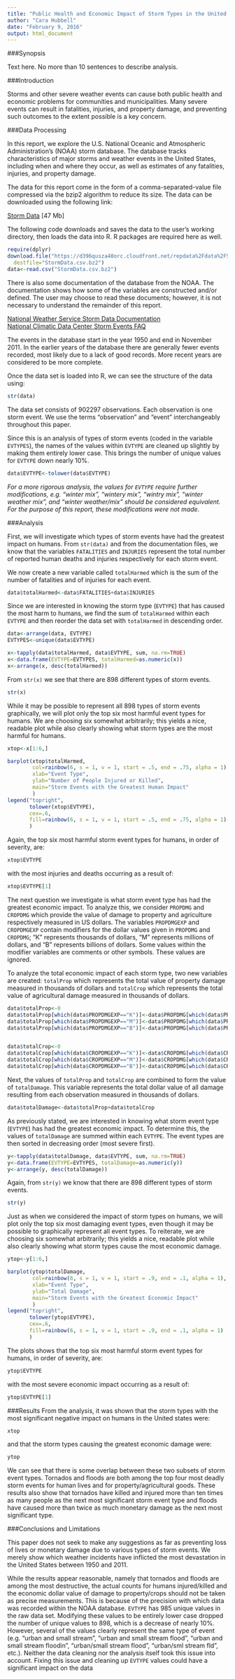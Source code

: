 ```yaml
---
title: "Public Health and Economic Impact of Storm Types in the United States, 1950-2011"
author: "Cara Hubbell"
date: "February 9, 2016"
output: html_document
---
```


###Synopsis

Text here. No more than 10 sentences to describe analysis.

###Introduction

Storms and other severe weather events can cause both public health and economic problems for communities and municipalities. Many severe events can result in fatalities, injuries, and property damage, and preventing such outcomes to the extent possible is a key concern.

###Data Processing

In this report, we explore the U.S. National Oceanic and Atmospheric Administration's (NOAA) storm database. The database tracks characteristics of major storms and weather events in the United States, including when and where they occur, as well as estimates of any fatalities, injuries, and property damage.

The data for this report come in the form of a comma-separated-value file compressed via the bzip2 algorithm to reduce its size. The data can be downloaded using the following link:

[Storm Data](https://d396qusza40orc.cloudfront.net/repdata%2Fdata%2FStormData.csv.bz2) [47 Mb]

The following code downloads and saves the data to the user's working directory, then loads the data into R. R packages are required here as well.

```r
require(dplyr)
download.file("https://d396qusza40orc.cloudfront.net/repdata%2Fdata%2FStormData.csv.bz2",
  destfile="StormData.csv.bz2")
data<-read.csv("StormData.csv.bz2")
```

There is also some documentation of the database from the NOAA. The documentation shows how some of the variables are constructed and/or defined. The user may choose to read these documents; however, it is not necessary to understand the remainder of this report.

[National Weather Service Storm Data Documentation](https://d396qusza40orc.cloudfront.net/repdata%2Fpeer2_doc%2Fpd01016005curr.pdf)  
[National Climatic Data Center Storm Events FAQ](https://d396qusza40orc.cloudfront.net/repdata%2Fpeer2_doc%2FNCDC%20Storm%20Events-FAQ%20Page.pdf)

The events in the database start in the year 1950 and end in November 2011. In the earlier years of the database there are generally fewer events recorded, most likely due to a lack of good records. More recent years are considered to be more complete.

Once the data set is loaded into R, we can see the structure of the data using:

```r
str(data)
```

The data set consists of 902297 observations. Each observation is one storm event. We use the terms "observation" and "event" interchangeably throughout this paper.

Since this is an analysis of types of storm events (coded in the variable ```EVTYPES```), the names of the values within ```EVTYPE``` are cleaned up slightly by making them entirely lower case. This brings the number of unique values for ```EVTYPE``` down nearly 10%. 

```r
data$EVTYPE<-tolower(data$EVTYPE)
```

*For a more rigorous analysis, the values for ```EVTYPE``` require further modifications, e.g. "winter mix", "wintery mix", "wintry mix", "winter weather mix", and "winter weather/mix" should be considered equivalent. For the purpose of this report, these modifications were not made.*

###Analysis 

First, we will investigate which types of storm events have had the greatest impact on humans. From ```str(data)``` and from the documentation files, we know that  the variables ```FATALITIES``` and ```INJURIES``` represent the total number of reported human deaths and injuries respectively for each storm event.

We now create a new variable called ```totalHarmed``` which is the sum of the number of fatalities and of injuries for each event.

```r
data$totalHarmed<-data$FATALITIES+data$INJURIES
```

Since we are interested in knowing the storm type (```EVTYPE```) that has caused the most harm to humans, we find the sum of ```totalHarmed``` within each ```EVTYPE``` and then reorder the data set with ```totalHarmed``` in descending order.

```r
data<-arrange(data, EVTYPE)
EVTYPES<-unique(data$EVTYPE)

x<-tapply(data$totalHarmed, data$EVTYPE, sum, na.rm=TRUE)
x<-data.frame(EVTYPE=EVTYPES, totalHarmed=as.numeric(x))
x<-arrange(x, desc(totalHarmed))
```

From ```str(x)``` we see that there are 898 different types of storm events. 

```r
str(x)
```

While it may be possible to represent all 898 types of storm events graphically, we will plot only the top six most harmful event types for humans. We are choosing six somewhat arbitrarily; this yields a nice, readable plot while also clearly showing what storm types are the most harmful for humans.

```r
xtop<-x[1:6,]

barplot(xtop$totalHarmed, 
        col=rainbow(6, s = 1, v = 1, start = .5, end = .75, alpha = 1),
        xlab="Event Type",
        ylab="Number of People Injured or Killed",
        main="Storm Events with the Greatest Human Impact"
        )
legend("topright",
       tolower(xtop$EVTYPE),
       cex=.6, 
       fill=rainbow(6, s = 1, v = 1, start = .5, end = .75, alpha = 1)
       )
```

Again, the top six most harmful storm event types for humans, in order of severity, are:
```r
xtop$EVTYPE
```
with the most injuries and deaths occurring as a result of:
```r
xtop$EVTYPE[1]
```

The next question we investigate is what storm event type has had the greatest economic impact. To analyze this, we consider ```PROPDMG``` and ```CROPDMG``` which provide the value of damage to property and agriculture respectively measured in US dollars. The variables ```PROPDMGEXP``` and ```CROPDMGEXP``` contain modifiers for the dollar values given in ```PROPDMG``` and ```CROPDMG```; "K" represents thousands of dollars, "M" represents millions of dollars, and "B" represents billions of dollars. Some values within the modifier variables are comments or other symbols. These values are ignored.

To analyze the total economic impact of each storm type, two new variables are created: ```totalProp``` which represents the total value of property damage measured in thousands of dollars and ```totalCrop``` which represents the total value of agricultural damage measured in thousands of dollars.

```r
data$totalProp<-0 
data$totalProp[which(data$PROPDMGEXP=="K")]<-data$PROPDMG[which(data$PROPDMGEXP=="K")]
data$totalProp[which(data$PROPDMGEXP=="M")]<-data$PROPDMG[which(data$PROPDMGEXP=="M")]*1000
data$totalProp[which(data$PROPDMGEXP=="B")]<-data$PROPDMG[which(data$PROPDMGEXP=="B")]*1000000


data$totalCrop<-0
data$totalCrop[which(data$CROPDMGEXP=="K")]<-data$CROPDMG[which(data$CROPDMGEXP=="K")]
data$totalCrop[which(data$CROPDMGEXP=="M")]<-data$CROPDMG[which(data$CROPDMGEXP=="M")]*1000
data$totalCrop[which(data$CROPDMGEXP=="B")]<-data$CROPDMG[which(data$CROPDMGEXP=="B")]*1000000
```

Next, the values of ```totalProp``` and ```totalCrop``` are combined to form the value of ```totalDamage```. This variable represents the total dollar value of all damage resulting from each observation measured in thousands of dollars.

```r
data$totalDamage<-data$totalProp+data$totalCrop
```

As previously stated, we are interested in knowing what storm event type (```EVTYPE```) has had the greatest economic impact. To determine this, the values of ```totalDamage``` are summed within each ```EVTYPE```. The event types are  then sorted in decreasing order (most severe first).

```r
y<-tapply(data$totalDamage, data$EVTYPE, sum, na.rm=TRUE)
y<-data.frame(EVTYPE=EVTYPES, totalDamage=as.numeric(y))
y<-arrange(y, desc(totalDamage))
```

Again, from ```str(y)``` we know that there are 898 different types of storm events. 

```r
str(y)
```

Just as when we considered the impact of storm types on humans, we will plot only the top six most damaging event types, even though it may be possible to graphically represent all event types. To reiterate, we are choosing six somewhat arbitrarily; this yields a nice, readable plot while also clearly showing what storm types cause the most economic damage.

```r
ytop<-y[1:6,]

barplot(ytop$totalDamage, 
        col=rainbow(6, s = 1, v = 1, start = .9, end = .1, alpha = 1),
        xlab="Event Type",
        ylab="Total Damage",
        main="Storm Events with the Greatest Economic Impact"
        )
legend("topright",
       tolower(ytop$EVTYPE),
       cex=.6, 
       fill=rainbow(6, s = 1, v = 1, start = .9, end = .1, alpha = 1)
       )
```

The plots shows that the top six most harmful storm event types for humans, in order of severity, are:
```r
ytop$EVTYPE
```
with the most severe economic impact occurring as a result of:
```r
ytop$EVTYPE[1]
```

###Results
From the analysis, it was shown that the storm types with the most significant negative impact on humans in the United states were:
```r
xtop
```
and that the storm types causing the greatest economic damage were:
```r
ytop
```
We can see that there is some overlap between these two subsets of storm event types. Tornados and floods are both among the top four most deadly storm events for human lives and for property/agricultural goods. These results also show that tornados have killed and injured more than ten times as many people as the next most significant storm event type and floods have caused more than twice as much monetary damage as the next most significant type.

###Conclusions and Limitations

This paper does not seek to make any suggestions as far as preventing loss of lives or monetary damage due to various types of storm events. We merely show which weather incidents have inflicted the most devastation in the United States between 1950 and 2011.

While the results appear reasonable, namely that tornados and floods are among the most destructive, the actual counts for humans injured/killed and the economic dollar value of damage to property/crops should not be taken as precise measurements. This is because of the precision with which data was recorded within the NOAA database. ```EVTYPE``` has 985 unique values in the raw data set. Modifying these values to be entirely lower case dropped the number of unique values to 898, which is a decrease of nearly 10%. However, several of the values clearly represent the same type of event (e.g. "urban and small stream", "urban and small stream flood", "urban and small stream floodin", "urban/small stream  flood", "urban/sml stream fld", etc.). Neither the data cleaning nor the analysis itself took this issue into account. Fixing this issue and cleaning up ```EVTYPE``` values could have a significant impact on the data

